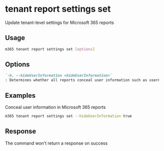
# tenant report settings set

Update tenant-level settings for Microsoft 365 reports

## Usage

```sh
m365 tenant report settings set [options]
```

## Options

```md definition-list
`-h, --hideUserInformation <hideUserInformation>`
: Determines whether all reports conceal user information such as usernames, groups, and sites. If false, all reports show identifiable information.

```

<Global />

## Examples

Conceal user information in Microsoft 365 reports

```sh
m365 tenant report settings set --hideUserInformation true
```

## Response

The command won't return a response on success

